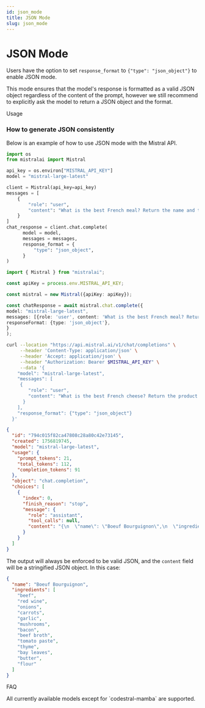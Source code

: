 ```yaml
---
id: json_mode
title: JSON Mode
slug: json_mode
---
```



# JSON Mode

Users have the option to set `response_format` to `{"type": "json_object"}` to enable JSON mode.

This mode ensures that the model's response is formatted as a valid JSON object regardless of the content of the prompt, however we still recommend to explicitly ask the model to return a JSON object and the format.

<SectionTab as="h1" sectionId="usage">Usage</SectionTab>

### How to generate JSON consistently

Below is an example of how to use JSON mode with the Mistral API.

<Tabs>
  <TabItem value="python" label="python" default>

```python
import os
from mistralai import Mistral

api_key = os.environ["MISTRAL_API_KEY"]
model = "mistral-large-latest"

client = Mistral(api_key=api_key)
messages = [
    {
        "role": "user",
        "content": "What is the best French meal? Return the name and the ingredients in short JSON object.",
    }
]
chat_response = client.chat.complete(
      model = model,
      messages = messages,
      response_format = {
          "type": "json_object",
      }
)
```

  </TabItem>
  <TabItem value="typescript" label="typescript">

```typescript
import { Mistral } from "mistralai";

const apiKey = process.env.MISTRAL_API_KEY;

const mistral = new Mistral({apiKey: apiKey});

const chatResponse = await mistral.chat.complete({
model: "mistral-large-latest",
messages: [{role: 'user', content: 'What is the best French meal? Return the name and the ingredients in JSON format.'}],
responseFormat: {type: 'json_object'},
}
);
```

  </TabItem>
  <TabItem value="curl" label="curl">

```bash
curl --location "https://api.mistral.ai/v1/chat/completions" \
     --header 'Content-Type: application/json' \
     --header 'Accept: application/json' \
     --header "Authorization: Bearer $MISTRAL_API_KEY" \
     --data '{
    "model": "mistral-large-latest",
    "messages": [
     {
        "role": "user",
        "content": "What is the best French cheese? Return the product and produce location in JSON format"
      }
    ],
    "response_format": {"type": "json_object"}
  }'
```

  </TabItem>
   <TabItem value="output" label="output">

```json
{
  "id": "794c015f82ca47808c28a80c42e73145",
  "created": 1756819745,
  "model": "mistral-large-latest",
  "usage": {
    "prompt_tokens": 21,
    "total_tokens": 112,
    "completion_tokens": 91
  },
  "object": "chat.completion",
  "choices": [
    {
      "index": 0,
      "finish_reason": "stop",
      "message": {
        "role": "assistant",
        "tool_calls": null,
        "content": "{\n  \"name\": \"Boeuf Bourguignon\",\n  \"ingredients\": [\n    \"beef\",\n    \"red wine\",\n    \"onions\",\n    \"carrots\",\n    \"garlic\",\n    \"mushrooms\",\n    \"bacon\",\n    \"beef broth\",\n    \"tomato paste\",\n    \"thyme\",\n    \"bay leaves\",\n    \"butter\",\n    \"flour\"\n  ]\n}"
      }
    }
  ]
}
```

  </TabItem>
</Tabs>

The output will always be enforced to be valid JSON, and the `content` field will be a stringified JSON object. In this case:

```json
{
  "name": "Boeuf Bourguignon",
  "ingredients": [
    "beef",
    "red wine",
    "onions",
    "carrots",
    "garlic",
    "mushrooms",
    "bacon",
    "beef broth",
    "tomato paste",
    "thyme",
    "bay leaves",
    "butter",
    "flour"
  ]
}
```

<SectionTab as="h1" sectionId="faq">FAQ</SectionTab>

<Faq>
  <FaqItem question="Which models support JSON Mode?">
    All currently available models except for `codestral-mamba` are supported.
  </FaqItem>
</Faq>